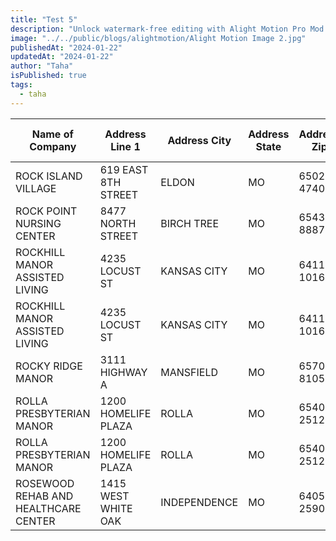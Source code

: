 ```yaml
---
title: "Test 5"
description: "Unlock watermark-free editing with Alight Motion Pro Mod APK. Explore the powerful features of this motion graphics app for Android, iOS, and Tablets with ease."
image: "../../public/blogs/alightmotion/Alight Motion Image 2.jpg"
publishedAt: "2024-01-22"
updatedAt: "2024-01-22"
author: "Taha"
isPublished: true
tags:
  - taha
---
```

| **Name of Company**                   | **Address Line 1**          | **Address City** | **Address State** | **Address Zip** | **Mailing Address**          | **Mailing City** | **Mailing State** | **Mailing Zip** | **Telephone**    | **Level of Care** | **County** | **Region** | **Alzheimer's Unit** | **Bed Capacity** | **DMH Licensed** | **Facility Number** |
|---------------------------------------|-----------------------------|-------------------|-------------------|-----------------|------------------------------|------------------|-------------------|-----------------|------------------|-------------------|------------|------------|---------------------|------------------|------------------|----------------------|
| ROCK ISLAND VILLAGE                   | 619 EAST 8TH STREET         | ELDON             | MO                | 65026-4740      | 619 EAST 8TH STREET         |                  |                   | 65026-4740      | (573) 557-9545  | ALF**             | MILLER     | 6          | Yes                 | 70               | No               | 30865                |
| ROCK POINT NURSING CENTER             | 8477 NORTH STREET           | BIRCH TREE        | MO                | 65438-8887      | 8477 NORTH STREET           |                  |                   | 65438-8887      | (573) 292-3212  | SNF               | SHANNON    | 2          | Yes                 | 86               | No               | 00560                |
| ROCKHILL MANOR ASSISTED LIVING        | 4235 LOCUST ST              | KANSAS CITY       | MO                | 64110-1016      | PO BOX 5930                 |                  |                   | 64171-0930      | (816) 931-2225  | ALF               | JACKSON    | 3          | No                  | 154              | Yes              | 06794                |
| ROCKHILL MANOR ASSISTED LIVING        | 4235 LOCUST ST              | KANSAS CITY       | MO                | 64110-1016      | PO BOX 5930                 | KANSAS CITY       | MO                | 64171-0930      | (816) 931-2225  | ALF**             | JACKSON    | 3          | Yes                 | 36               | Yes              | 06794                |
| ROCKY RIDGE MANOR                    | 3111 HIGHWAY A              | MANSFIELD         | MO                | 65704-8105      | 3111 HWY A MANSFIELD        |                  |                   | 65704-8105      | (417) 924-8116  | SNF               | WRIGHT     | 1          | No                  | -                | -                | 04996                |
| ROLLA PRESBYTERIAN MANOR             | 1200 HOMELIFE PLAZA         | ROLLA             | MO                | 65401-2512      | 1200 HOMELIFE PLAZA         |                  |                   | 65401-2512      | (573) 364-7336  | ALF**             | PHELPS     | 6          | Yes                 | 37               | No               | 18727                |
| ROLLA PRESBYTERIAN MANOR             | 1200 HOMELIFE PLAZA         | ROLLA             | MO                | 65401-2512      | 1200 HOMELIFE PLAZA         |                  |                   | 65401-2512      | (573) 364-7336  | SNF               | PHELPS     | 6          | No                  | 30               | No               | 18727                |
| ROSEWOOD REHAB AND HEALTHCARE CENTER | 1415 WEST WHITE OAK         | INDEPENDENCE      | MO                | 64050-2590      | 1415 WEST WHITE OAK         |                  |                   | 64050-2590      | (816) 254-3500  | SNF               | JACKSON    | 3          | Yes                 | 300              | No               | 06604                |
